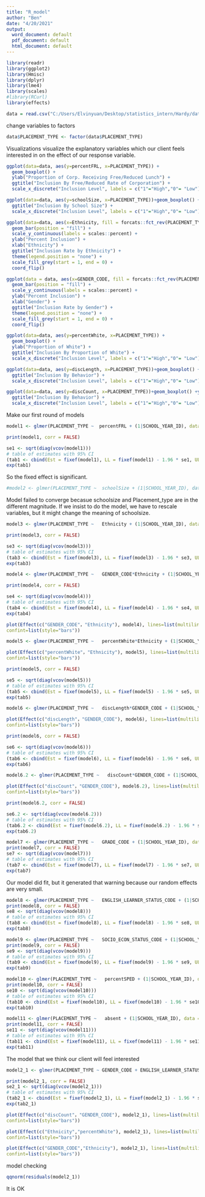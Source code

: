 ---
title: "R_model"
author: "Ben"
date: "4/20/2021"
output:
  word_document: default
  pdf_document: default
  html_document: default
---

```{r echo = TRUE}
library(readr)
library(ggplot2)
library(Hmisc)
library(dplyr)
library(lme4)
library(scales)
#library(RCurl)
library(effects)
```

```{r echo = TRUE}
data = read.csv("C:/Users/Elvinyuan/Desktop/statistics_intern/Hardy/data.csv", na.strings=c("","NA", "-", "-1"))
```
change variables to factors
```{r echo = TRUE}
data$PLACEMENT_TYPE <- factor(data$PLACEMENT_TYPE)
```

Visualizations
visualize the explanatory variables which our client feels interested in on the effect of our response variable. 
```{r echo = TRUE}
ggplot(data=data, aes(y=percentFRL, x=PLACEMENT_TYPE)) +
  geom_boxplot() +
  ylab("Proportion of Corp. Receiving Free/Reduced Lunch") +
  ggtitle("Inclusion By Free/Reduced Rate of Corporation") +
  scale_x_discrete("Inclusion Level", labels = c("1"="High","0"= "Low"))
```

```{r echo = TRUE}
ggplot(data=data, aes(y=schoolSize, x=PLACEMENT_TYPE))+geom_boxplot() +ylab("School Size") +
  ggtitle("Inclusion By School Size") +
  scale_x_discrete("Inclusion Level", labels = c("1"="High","0"= "Low"))
```

```{r echo = TRUE}
ggplot(data=data, aes(x=Ethnicity, fill = forcats::fct_rev(PLACEMENT_TYPE))) +
  geom_bar(position = "fill") +
  scale_y_continuous(labels = scales::percent) +
  ylab("Percent Inclusion") +
  xlab("Ethnicity") +
  ggtitle("Inclusion Rate by Ethnicity") +
  theme(legend.position = "none") +
  scale_fill_grey(start = 1, end = 0) +
  coord_flip()
```

```{r echo = TRUE}
ggplot(data = data, aes(x=GENDER_CODE, fill = forcats::fct_rev(PLACEMENT_TYPE))) +
  geom_bar(position = "fill") +
  scale_y_continuous(labels = scales::percent) +
  ylab("Percent Inclusion") +
  xlab("Gender") +
  ggtitle("Inclusion Rate by Gender") +
  theme(legend.position = "none") +
  scale_fill_grey(start = 1, end = 0) +
  coord_flip()
```

```{r echo = TRUE}
ggplot(data=data, aes(y=percentWhite, x=PLACEMENT_TYPE)) +
  geom_boxplot() +
  ylab("Proportion of White") +
  ggtitle("Inclusion By Proportion of White") +
  scale_x_discrete("Inclusion Level", labels = c("1"="High","0"= "Low"))
```

```{r echo = TRUE}
ggplot(data=data, aes(y=discLength, x=PLACEMENT_TYPE))+geom_boxplot() +ylab("Behavior") +
  ggtitle("Inclusion By Behavior") +
  scale_x_discrete("Inclusion Level", labels = c("1"="High","0"= "Low"))
```

```{r echo = TRUE}
ggplot(data=data, aes(y=discCount, x=PLACEMENT_TYPE))+geom_boxplot() +ylab("Behavior") +
  ggtitle("Inclusion By Behavior") +
  scale_x_discrete("Inclusion Level", labels = c("1"="High","0"= "Low"))
```

Make our first round of models

```{r echo = TRUE}
model1 <- glmer(PLACEMENT_TYPE ~  percentFRL + (1|SCHOOL_YEAR_ID), data = data, family = binomial,control=glmerControl(optimizer="bobyqa"))
```

```{r echo = TRUE}
print(model1, corr = FALSE)
```

```{r echo = TRUE}
se1 <- sqrt(diag(vcov(model1)))
# table of estimates with 95% CI
(tab1 <- cbind(Est = fixef(model1), LL = fixef(model1) - 1.96 * se1, UL = fixef(model1) + 1.96 *se1))
exp(tab1)
```
So the fixed effect is significant.

```{r echo = TRUE}
#model2 <- glmer(PLACEMENT_TYPE ~  schoolSize + (1|SCHOOL_YEAR_ID), data = data, family = binomial,control=glmerControl(optimizer="bobyqa"))
```
Model failed to converge becasue schoolsize and Placement_type are in the different magnitude. If we insist to do the model, we have to rescale variables, but it might change the meaning of schoolsize.

```{r echo = TRUE}
model3 <- glmer(PLACEMENT_TYPE ~   Ethnicity + (1|SCHOOL_YEAR_ID), data = data, family = binomial,control=glmerControl(optimizer="bobyqa"))
```

```{r echo = TRUE}
print(model3, corr = FALSE)
```

```{r echo = TRUE}
se3 <- sqrt(diag(vcov(model3)))
# table of estimates with 95% CI
(tab3 <- cbind(Est = fixef(model3), LL = fixef(model3) - 1.96 * se3, UL = fixef(model3) + 1.96 *se3))
exp(tab3)
```

```{r echo = TRUE}
model4 <- glmer(PLACEMENT_TYPE ~   GENDER_CODE*Ethnicity + (1|SCHOOL_YEAR_ID), data = data, family = binomial,control=glmerControl(optimizer="bobyqa"))
```

```{r echo = TRUE}
print(model4, corr = FALSE)
```

```{r echo = TRUE}
se4 <- sqrt(diag(vcov(model4)))
# table of estimates with 95% CI
(tab4 <- cbind(Est = fixef(model4), LL = fixef(model4) - 1.96 * se4, UL = fixef(model4) + 1.96 *se4))
exp(tab4)
```

```{r echo = TRUE}
plot(Effect(c("GENDER_CODE"，"Ethnicity"), model4), lines=list(multiline=TRUE),
confint=list(style="bars"))
```


```{r echo = TRUE}
model5 <- glmer(PLACEMENT_TYPE ~   percentWhite*Ethnicity + (1|SCHOOL_YEAR_ID), data = data, family = binomial,control=glmerControl(optimizer="bobyqa"))
```


```{r echo = TRUE}
plot(Effect(c("percentWhite"，"Ethnicity"), model5), lines=list(multiline=TRUE),
confint=list(style="bars"))
```



```{r echo = TRUE}
print(model5, corr = FALSE)
```


```{r echo = TRUE}
se5 <- sqrt(diag(vcov(model5)))
# table of estimates with 95% CI
(tab5 <- cbind(Est = fixef(model5), LL = fixef(model5) - 1.96 * se5, UL = fixef(model5) + 1.96 *se5))
exp(tab5)
```

```{r echo = TRUE}
model6 <- glmer(PLACEMENT_TYPE ~   discLength*GENDER_CODE + (1|SCHOOL_YEAR_ID), data = data, family = binomial,control=glmerControl(optimizer="bobyqa"))
```

```{r echo = TRUE}
plot(Effect(c("discLength"，"GENDER_CODE"), model6), lines=list(multiline=TRUE),
confint=list(style="bars"))
```

```{r echo = TRUE}
print(model6, corr = FALSE)
```

```{r echo = TRUE}
se6 <- sqrt(diag(vcov(model6)))
# table of estimates with 95% CI
(tab6 <- cbind(Est = fixef(model6), LL = fixef(model6) - 1.96 * se6, UL = fixef(model6) + 1.96 *se6))
exp(tab6)
```

```{r echo = TRUE}
model6.2 <- glmer(PLACEMENT_TYPE ~   discCount*GENDER_CODE + (1|SCHOOL_YEAR_ID), data = data, family = binomial,control=glmerControl(optimizer="bobyqa"))
```

```{r echo = TRUE}
plot(Effect(c("discCount"，"GENDER_CODE"), model6.2), lines=list(multiline=TRUE),
confint=list(style="bars"))
```

```{r echo = TRUE}
print(model6.2, corr = FALSE)
```

```{r echo = TRUE}
se6.2 <- sqrt(diag(vcov(model6.2)))
# table of estimates with 95% CI
(tab6.2 <- cbind(Est = fixef(model6.2), LL = fixef(model6.2) - 1.96 * se6.2, UL = fixef(model6.2) + 1.96 *se6.2))
exp(tab6.2)
```

```{r echo = TRUE}
model7 <- glmer(PLACEMENT_TYPE ~   GRADE_CODE + (1|SCHOOL_YEAR_ID), data = data, family = binomial,control=glmerControl(optimizer="bobyqa"))
print(model7, corr = FALSE)
se7 <- sqrt(diag(vcov(model7)))
# table of estimates with 95% CI
(tab7 <- cbind(Est = fixef(model7), LL = fixef(model7) - 1.96 * se7, UL = fixef(model7) + 1.96 *se7))
exp(tab7)
```
Our model did fit, but it generated that warning because our random effects are very small.

```{r echo = TRUE}
model8 <- glmer(PLACEMENT_TYPE ~   ENGLISH_LEARNER_STATUS_CODE + (1|SCHOOL_YEAR_ID), data = data, family = binomial,control=glmerControl(optimizer="bobyqa"))
print(model8, corr = FALSE)
se8 <- sqrt(diag(vcov(model8)))
# table of estimates with 95% CI
(tab8 <- cbind(Est = fixef(model8), LL = fixef(model8) - 1.96 * se8, UL = fixef(model8) + 1.96 *se8))
exp(tab8)
```

```{r echo = TRUE}
model9 <- glmer(PLACEMENT_TYPE ~   SOCIO_ECON_STATUS_CODE + (1|SCHOOL_YEAR_ID), data = data, family = binomial,control=glmerControl(optimizer="bobyqa"))
print(model9, corr = FALSE)
se9 <- sqrt(diag(vcov(model9)))
# table of estimates with 95% CI
(tab9 <- cbind(Est = fixef(model9), LL = fixef(model9) - 1.96 * se9, UL = fixef(model9) + 1.96 *se9))
exp(tab9)
```

```{r echo = TRUE}
model10 <- glmer(PLACEMENT_TYPE ~   percentSPED + (1|SCHOOL_YEAR_ID), data = data, family = binomial,control=glmerControl(optimizer="bobyqa"))
print(model10, corr = FALSE)
se10 <- sqrt(diag(vcov(model10)))
# table of estimates with 95% CI
(tab10 <- cbind(Est = fixef(model10), LL = fixef(model10) - 1.96 * se10, UL = fixef(model10) + 1.96 *se10))
exp(tab10)
```

```{r echo = TRUE}
model11 <- glmer(PLACEMENT_TYPE ~   absent + (1|SCHOOL_YEAR_ID), data = data, family = binomial,control=glmerControl(optimizer="bobyqa"))
print(model11, corr = FALSE)
se11 <- sqrt(diag(vcov(model11)))
# table of estimates with 95% CI
(tab11 <- cbind(Est = fixef(model11), LL = fixef(model11) - 1.96 * se11, UL = fixef(model11) + 1.96 *se11))
exp(tab11)
```

The model that we think our client will feel interested 
```{r echo = TRUE}
model2_1 <- glmer(PLACEMENT_TYPE ~ GENDER_CODE + ENGLISH_LEARNER_STATUS_CODE + SOCIO_ECON_STATUS_CODE + Ethnicity  + percentWhite + percentSPED + percentFRL + discCount + absent + GENDER_CODE:Ethnicity + Ethnicity:percentWhite + discCount:GENDER_CODE + (1|SCHOOL_YEAR_ID), data = data, family = binomial,control=glmerControl(optimizer="bobyqa"))
```

```{r echo = TRUE}
print(model2_1, corr = FALSE)
se2_1 <- sqrt(diag(vcov(model2_1)))
# table of estimates with 95% CI
(tab2_1 <- cbind(Est = fixef(model2_1), LL = fixef(model2_1) - 1.96 * se2_1, UL = fixef(model2_1) + 1.96 *se2_1))
exp(tab2_1)
```

```{r echo = TRUE}
plot(Effect(c("discCount"，"GENDER_CODE"), model2_1), lines=list(multiline=TRUE),
confint=list(style="bars"))
```

```{r echo = TRUE}
plot(Effect(c("Ethnicity","percentWhite"), model2_1), lines=list(multiline=TRUE),
confint=list(style="bars"))
```

```{r echo = TRUE}
plot(Effect(c("GENDER_CODE","Ethnicity"), model2_1), lines=list(multiline=TRUE),
confint=list(style="bars"))
```

model checking
```{r echo = TRUE}
qqnorm(residuals(model2_1))
```
It is OK


